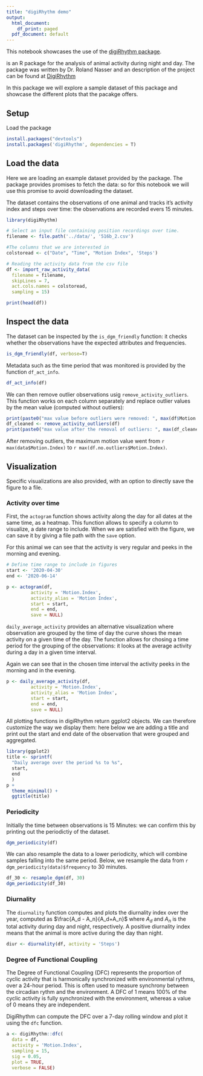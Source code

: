 ```yaml
---
title: "digiRhythm demo"
output:
  html_document:
    df_print: paged
  pdf_document: default
---
```


This notebook showcases the use of the 
[digiRhythm package](https://cran.r-project.org/web/packages/digiRhythm/index.html).

is an R package for the analysis of animal activity during night and day. The package was written by Dr. Roland Nasser and an description of the project can be found at [DigiRhythm](https://www.agroscope.admin.ch/agroscope/en/home/topics/economics-technology/smart-farming/digirhythm.html)

In this package we will explore a sample dataset of this package and showcase the different plots that the pacakge offers.

## Setup

Load the package

```r
install.packages("devtools")
install.packages('digiRhythm', dependencies = T)
```

## Load the data

Here we are loading an example dataset provided by the package. The package provides promises to fetch the
data: so for this notebook we will use this promise to avoid downloading the dataset. 

The dataset contains the observations of one animal and tracks it's activity index and steps over time: the observations are recorded evers 15 minutes. 

```r
library(digiRhythm)

# Select an input file containing position recordings over time.
filename <- file.path('../data/', '516b_2.csv')

#The columns that we are interested in
colstoread <- c("Date", "Time", "Motion Index", 'Steps') 

# Reading the activity data from the csv file
df <- import_raw_activity_data(
  filename = filename,
  skipLines = 7,
  act.cols.names = colstoread,
  sampling = 15)

print(head(df))
```

## Inspect the data
The dataset can be inspected by the `is_dgm_friendly` function: it checks whether the observations have the expected attributes and frequencies.

```r
is_dgm_friendly(df, verbose=T)
```

Metadata such as the time period that was monitored is provided by the function `df_act_info`.

```r
df_act_info(df)
```

We can then remove outlier observations usig `remove_activity_outliers`. This function works on each column separately and replace outlier values by the mean value (computed without outliers):

```r
print(paste0("max value before outliers were removed: ", max(df$Motion.Index)))
df_cleaned <- remove_activity_outliers(df)
print(paste0("max value after the removal of outliers: ", max(df_cleaned$Motion.Index)))
```

After removing outliers, the maximum motion value went from `r max(data$Motion.Index)` to `r max(df.no.outliers$Motion.Index)`.

## Visualization

Specific visualizations are also provided, with an option to directly save the figure to a file.

### Activity over time

First, the `actogram` function shows activity along the day for all dates at the same time, as a heatmap. This function allows to specify a column to visualize, a date range to include. When we are satisfied with the figure, we can save it by giving a file path with the `save` option. 

For this animal we can see that the activity is very regular and peeks in the morning and evening.

```r
# Define time range to include in figures
start <- '2020-04-30'
end <- '2020-06-14'

p <- actogram(df,
         activity = 'Motion.Index',
         activity_alias = 'Motion Index',
         start = start,
         end = end,
         save = NULL)

```

`daily_average_activity` provides an alternative visualization where observation are grouped by the time of day
the curve shows the mean activity on a given time of the day. The function allows for chosing a time period for 
the grouping of the observations: it looks at the average activity during a day in a given time interval.

Again we can see that in the chosen time interval the activity peeks in the morning and in the evening.

```r
p <- daily_average_activity(df,
         activity = 'Motion.Index',
         activity_alias = 'Motion Index',
         start = start,
         end = end,
         save = NULL)

```

All plotting functions in digiRhythm return ggplot2 objects. 
We can therefore customize the way we display them: here below we are adding a title and print out the start and end date of the observation that were grouped and aggregated.

```r
library(ggplot2)
title <- sprintf(
  "Daily average over the period %s to %s",
  start,
  end
  )
p +
  theme_minimal() +
  ggtitle(title)
```
### Periodicity

Initially the time between observations is 15 Minutes: we can confirm this by printing out the periodictiy of the dataset.

```r
dgm_periodicity(df)
```

We can also resample the data to a lower periodicity, which will combine samples falling into the same period. Below, we resample the data from `r dgm_periodicity(data)$frequency` to 30 minutes.

```r
df_30 <- resample_dgm(df, 30)
dgm_periodicity(df_30)
```

### Diurnality

The `diurnality` function computes and plots the diurnality index over the year, computed as $\frac{A_d - A_n}{A_d+A_n}$ where $A_d$ and $A_n$ is the total activity during day and night, respectively. A positive diurnality index means that the animal is more active during the day than night.

```r
diur <- diurnality(df, activity = 'Steps')
```

### Degree of Functional Coupling

The Degree of Functional Coupling (DFC) represents the proportion of cyclic activity that is harmonically synchronized with environmental rythms, over a 24-hour period. This is often used to measure synchrony between the circadian rythm and the environment. A DFC of 1 means 100% of the cyclic activity is fully synchronized with the environment, whereas a value of 0 means they are independent.

DigiRhythm can compute the DFC over a 7-day rolling window and plot it using the `dfc` function.

```r
a <- digiRhythm::dfc(
  data = df,
  activity = 'Motion.Index',
  sampling = 15,
  sig = 0.05,
  plot = TRUE,
  verbose = FALSE)
```

